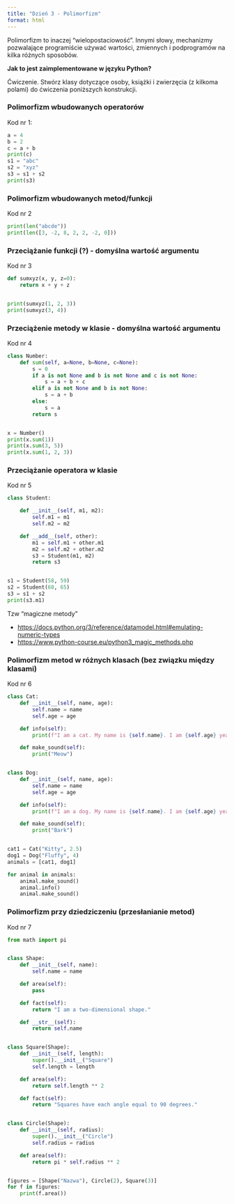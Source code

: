 ```yaml
---
title: "Dzień 3 - Polimorfizm"
format: html
---
```


Polimorfizm to inaczej "wielopostaciowość". Innymi słowy, mechanizmy pozwalające programiście używać wartości, zmiennych i podprogramów na kilka różnych sposobów.

**Jak to jest zaimplementowane w języku Python?**

Ćwiczenie. Stwórz klasy dotyczące osoby, książki i zwierzęcia (z kilkoma polami) do ćwiczenia poniższych konstrukcji.

### Polimorfizm wbudowanych operatorów

Kod nr 1:
```python
a = 4
b = 2
c = a + b
print(c)
s1 = "abc"
s2 = "xyz"
s3 = s1 + s2
print(s3)

```

### Polimorfizm wbudowanych metod/funkcji

Kod nr 2
```python
print(len("abcde"))
print(len([3, -2, 8, 2, 2, -2, 0]))

```

### Przeciążanie funkcji (?) - domyślna wartość argumentu

Kod nr 3
```python
def sumxyz(x, y, z=0):
    return x + y + z


print(sumxyz(1, 2, 3))
print(sumxyz(3, 4))

```

### Przeciążenie metody w klasie - domyślna wartość argumentu

Kod nr 4
```python
class Number:
    def sum(self, a=None, b=None, c=None):
        s = 0
        if a is not None and b is not None and c is not None:
            s = a + b + c
        elif a is not None and b is not None:
            s = a + b
        else:
            s = a
        return s


x = Number()
print(x.sum(1))
print(x.sum(3, 5))
print(x.sum(1, 2, 3))
```

### Przeciążanie operatora w klasie

Kod nr 5
```python
class Student:

    def __init__(self, m1, m2):
        self.m1 = m1
        self.m2 = m2

    def __add__(self, other):
        m1 = self.m1 + other.m1
        m2 = self.m2 + other.m2
        s3 = Student(m1, m2)
        return s3


s1 = Student(58, 59)
s2 = Student(60, 65)
s3 = s1 + s2
print(s3.m1)
```

Tzw "magiczne metody"

* <https://docs.python.org/3/reference/datamodel.html#emulating-numeric-types>
* <https://www.python-course.eu/python3_magic_methods.php>


### Polimorfizm metod w różnych klasach (bez związku między klasami)

Kod nr 6
```python
class Cat:
    def __init__(self, name, age):
        self.name = name
        self.age = age

    def info(self):
        print(f"I am a cat. My name is {self.name}. I am {self.age} years old.")

    def make_sound(self):
        print("Meow")


class Dog:
    def __init__(self, name, age):
        self.name = name
        self.age = age

    def info(self):
        print(f"I am a dog. My name is {self.name}. I am {self.age} years old.")

    def make_sound(self):
        print("Bark")


cat1 = Cat("Kitty", 2.5)
dog1 = Dog("Fluffy", 4)
animals = [cat1, dog1]

for animal in animals:
    animal.make_sound()
    animal.info()
    animal.make_sound()

```

### Polimorfizm przy dziedziczeniu (przesłanianie metod)

Kod nr 7
```python
from math import pi


class Shape:
    def __init__(self, name):
        self.name = name

    def area(self):
        pass

    def fact(self):
        return "I am a two-dimensional shape."

    def __str__(self):
        return self.name


class Square(Shape):
    def __init__(self, length):
        super().__init__("Square")
        self.length = length

    def area(self):
        return self.length ** 2

    def fact(self):
        return "Squares have each angle equal to 90 degrees."


class Circle(Shape):
    def __init__(self, radius):
        super().__init__("Circle")
        self.radius = radius

    def area(self):
        return pi * self.radius ** 2


figures = [Shape("Nazwa"), Circle(2), Square(3)]
for f in figures:
    print(f.area())

```





